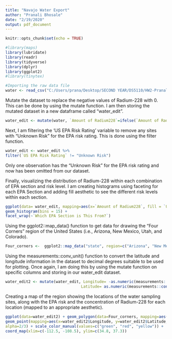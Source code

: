 ---
title: "Navajo Water Export"
author: "Pranali Bhosale"
date: "2/19/2020"
output: pdf_document
---

```{r setup, include=FALSE}
knitr::opts_chunk$set(echo = TRUE)
```

```{r}
#library(maps)
library(lubridate)
library(readr)
library(tidyverse)
library(dplyr)
library(ggplot2)
#library(tinytex)
```


```{r}
#Importing the raw data file
water <- read_csv("C:/Users/prana/Desktop/SECOND YEAR/DS5110/HW2-Pranali-Bhosale/NavajoWaterExport.csv")
```


Mutate the dataset to replace the negative values of Radium-228 with 0. This can be done by using the mutate function. I am then storing the mutated dataset in a new dataframe called "water_edit".\n

```{r}
water_edit <- mutate(water, `Amount of Radium228`=ifelse(`Amount of Radium228`< 0, 0, `Amount of Radium228`))
```


Next, I am filtering the 'US EPA Risk Rating' variable to remove any sites with “Unknown Risk” for the EPA risk rating. This is done using the filter function.\n

```{r}
water_edit <- water_edit %>%
filter(`US EPA Risk Rating` != "Unknown Risk")
```

Only one observation has the “Unknown Risk” for the EPA risk rating and now has been omitted from our dataset. \n
 
Finally, visualizing the distribution of Radium-228 within each combination of EPA section and risk level. I am creating histograms using faceting for each EPA Section and adding fill aesthetic to see the different risk levels within each section.\n
 
```{r}
ggplot(data= water_edit, mapping=aes(x=`Amount of Radium228`, fill = `US EPA Risk Rating`)) +
geom_histogram(bins = 15) +
facet_wrap(~`Which EPA Section is This From?`)
```
 
 

Using the ggplot2::map_data() function to get data for drawing the “Four Corners” region of the United States (i.e., Arizona, New Mexico, Utah, and Colorado).\n

```{r}
Four_corners <-  ggplot2::map_data("state", region=c("Arizona", "New Mexico", "Utah", "Colorado"))
```

Using the measurements::conv_unit() function to convert the latitude and longitude information in the dataset to decimal degrees suitable to be used for plotting. Once again, I am doing this by using the mutate function on specific columns and storing in our water_edit dataset.\n

```{r}
water_edit2 <- mutate(water_edit, Longitude= -as.numeric(measurements::conv_unit(Longitude, from="deg_min_sec", to="dec_deg")), 
                                 Latitude= as.numeric(measurements::conv_unit(Latitude, from="deg_min_sec", to="dec_deg")))
```

Creating a map of the region showing the locations of the water sampling sites, along with the EPA risk and the concentration of Radium-228 for
each location (mapped to an appropriate aesthetic).\n
 
```{r}
ggplot(data=water_edit2) + geom_polygon(data=Four_corners, mapping=aes(x=long, y=lat, group=group),  fill=NA, color="blue") +
geom_point(mapping=aes(x=water_edit2$Longitude, y=water_edit2$Latitude, color=`US EPA Risk Rating`, size=`Amount of Radium228`),
alpha=2/3) + scale_color_manual(values=c("green", "red", "yellow")) +
coord_map(xlim=c(-112.5, -108.5), ylim=c(34.8, 37.3))
```
